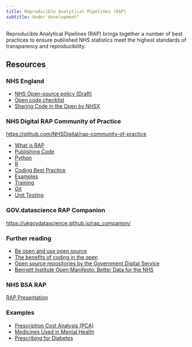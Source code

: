 ```yaml
---
title: Reproducible Analytical Pipelines (RAP)
subtitle: Under development"
---
```


Reproducible Analytical Pipelines (RAP) brings together a number of best practices to ensure published NHS statistics meet the highest standards of transparency and reproducibility.

## Resources

### NHS England

- [NHS Open-source policy (Draft)](https://github.com/nhsx/open-source-policy/blob/main/open-source-policy.md)
- [Open code checklist](https://github.com/nhsx/analyticsunit-template/blob/main/OPEN_CODE_CHECKLIST.md)
- [Sharing Code in the Open by NHSX](https://nhsx.github.io/AnalyticsUnit/codeintheopen.html)

### NHS Digital RAP Community of Practice

[https://github.com/NHSDigital/rap-community-of-practice](https://github.com/NHSDigital/rap-community-of-practice)

- [What is RAP](https://github.com/NHSDigital/rap-community-of-practice/blob/main/what_is_RAP/README.md)
- [Publishing Code](https://github.com/NHSDigital/rap-community-of-practice/blob/main/implementing_RAP/general_guidance/how-to-publish-your-code-in-the-open.md)
- [Python](https://github.com/NHSDigital/rap-community-of-practice/blob/main/implementing_RAP/README.md#python)
- [R](https://github.com/NHSDigital/rap-community-of-practice/blob/main/implementing_RAP/README.md#r)
- [Coding Best Practice](https://github.com/NHSDigital/rap-community-of-practice/blob/main/implementing_RAP/general_guidance/coding-best-practice.md)
- [Examples](https://github.com/NHSDigital/data-analytics-services#rap-repositories)
- [Training](https://github.com/NHSDigital/rap-community-of-practice/blob/main/implementing_RAP/general_guidance/training-your-team.md)
- [Git](https://github.com/NHSDigital/rap-community-of-practice/blob/main/implementing_RAP/README.md#git)
- [Unit Testing](https://github.com/NHSDigital/rap-community-of-practice/blob/main/implementing_RAP/python/unit-testing.md)

### GOV.datascience RAP Companion

[https://ukgovdatascience.github.io/rap_companion/](https://ukgovdatascience.github.io/rap_companion/)

### Further reading

- [Be open and use open source](https://www.gov.uk/guidance/be-open-and-use-open-source)
- [The benefits of coding in the open](https://gds.blog.gov.uk/2017/09/04/the-benefits-of-coding-in-the-open/)
- [Open source repositories by the Government Digital Service](https://github.com/alphagov)
 - [Bennett Institute Open Manifesto: Better Data for the NHS](https://docs.opensafely.org/open-data-manifesto/)

### NHS BSA RAP

[RAP Presentation](https://github.com/nhsbsa-data-analytics/coffee-and-coding/blob/master/2021-10-20%20R%20Markdown%20and%20Official%20Statistics/rap-presentation.Rmd)

### Examples

- [Prescription Cost Analysis (PCA)](https://nhsbsa-opendata.s3.eu-west-2.amazonaws.com/pca/pca_summary_narrative_2020_21_v001.html)
- [Medicines Used in Mental Health](https://nhsbsa-opendata.s3.eu-west-2.amazonaws.com/mumh/mumh_annual_2020_21_v001.html)
- [Prescribing for Diabetes](https://nhsbsa-opendata.s3.eu-west-2.amazonaws.com/pfd/pfd_annual_2020_21_v001.html)
